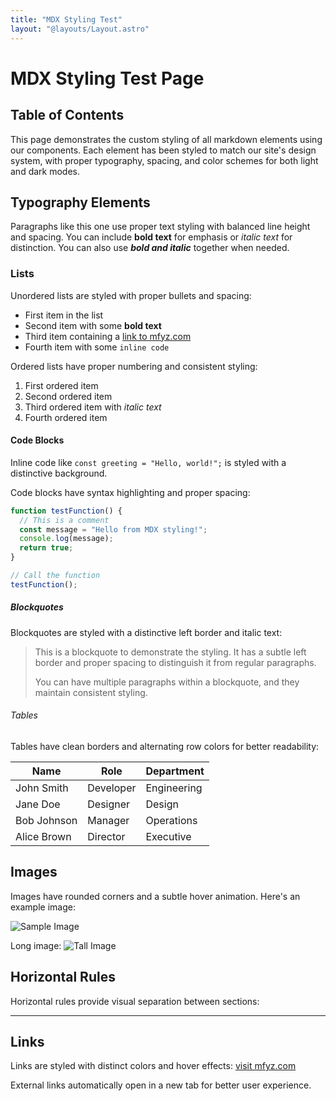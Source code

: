 ```yaml
---
title: "MDX Styling Test"
layout: "@layouts/Layout.astro"
---
```


# MDX Styling Test Page

## Table of Contents

This page demonstrates the custom styling of all markdown elements using our components. Each element has been styled to match our site's design system, with proper typography, spacing, and color schemes for both light and dark modes.

## Typography Elements

Paragraphs like this one use proper text styling with balanced line height and spacing. You can include **bold text** for emphasis or _italic text_ for distinction. You can also use **_bold and italic_** together when needed.

### Lists

Unordered lists are styled with proper bullets and spacing:

- First item in the list
- Second item with some **bold text**
- Third item containing a [link to mfyz.com](https://mfyz.com)
- Fourth item with some `inline code`

Ordered lists have proper numbering and consistent styling:

1. First ordered item
2. Second ordered item
3. Third ordered item with _italic text_
4. Fourth ordered item

#### Code Blocks

Inline code like `const greeting = "Hello, world!";` is styled with a distinctive background.

Code blocks have syntax highlighting and proper spacing:

```javascript
function testFunction() {
  // This is a comment
  const message = "Hello from MDX styling!";
  console.log(message);
  return true;
}

// Call the function
testFunction();
```

##### Blockquotes

Blockquotes are styled with a distinctive left border and italic text:

> This is a blockquote to demonstrate the styling. It has a subtle left border and proper spacing to distinguish it from regular paragraphs.
>
> You can have multiple paragraphs within a blockquote, and they maintain consistent styling.

###### Tables

Tables have clean borders and alternating row colors for better readability:

| Name        | Role      | Department  |
| ----------- | --------- | ----------- |
| John Smith  | Developer | Engineering |
| Jane Doe    | Designer  | Design      |
| Bob Johnson | Manager   | Operations  |
| Alice Brown | Director  | Executive   |

## Images

Images have rounded corners and a subtle hover animation. Here's an example image:

![Sample Image](https://picsum.photos/800/400)

Long image:
![Tall Image](https://picsum.photos/300/1000)

## Horizontal Rules

Horizontal rules provide visual separation between sections:

---

## Links

Links are styled with distinct colors and hover effects: [visit mfyz.com](https://mfyz.com)

External links automatically open in a new tab for better user experience.
